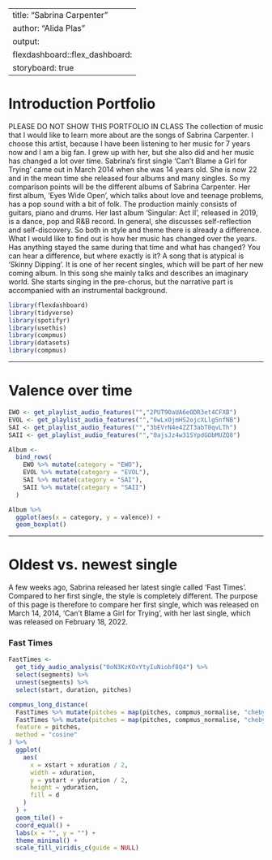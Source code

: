 
---
title: "Sabrina Carpenter"
author: "Alida Plas"
output:
  flexdashboard::flex_dashboard:
    storyboard: true
---

# Introduction Portfolio

PLEASE DO NOT SHOW THIS PORTFOLIO IN CLASS
The collection of music that I would like to learn more about are the songs of Sabrina Carpenter. I choose this artist, because I have been listening to her music for 7 years now and I am a big fan. I grew up with her, but she also did and her music has changed a lot over time. Sabrina’s first single ‘Can’t Blame a Girl for Trying’ came out in March 2014 when she was 14 years old. She is now 22 and in the mean time she released four albums and many singles. 
So my comparison points will be the different albums of Sabrina Carpenter. Her first album, ‘Eyes Wide Open’, which talks about love and teenage problems, has a pop sound with a bit of folk. The production mainly consists of guitars, piano and drums. Her last album ‘Singular: Act II’, released in 2019, is a dance, pop and R&B record. In general, she discusses self-reflection and self-discovery. So both in style and theme there is already a difference.
What I would like to find out is how her music has changed over the years. Has anything stayed the same during that time and what has changed? You can hear a difference, but where exactly is it?
A song that is atypical is ‘Skinny Dipping’. It is one of her recent singles, which will be part of her new coming album. In this song she mainly talks and describes an imaginary world. She starts singing in the pre-chorus, but the narrative part is accompanied with an instrumental background. 

```r
library(flexdashboard)
library(tidyverse)
library(spotifyr)
library(usethis)
library(compmus)
library(datasets)
library(compmus)
```
---

# Valence over time

```r
EWO <- get_playlist_audio_features("","2PUT9OaUA6eODR3et4CFXB") 
EVOL <- get_playlist_audio_features("","6wLxOjmHS2ojcXLlgSnfNB")
SAI <- get_playlist_audio_features("","3bEVrN4e4ZZT3abT0qvLTh")
SAII <- get_playlist_audio_features("","0ajsJz4w31SYpdGObMUZQ8")

Album <-
  bind_rows(
    EWO %>% mutate(category = "EWO"),
    EVOL %>% mutate(category = "EVOL"),
    SAI %>% mutate(category = "SAI"),
    SAII %>% mutate(category = "SAII")
  )

Album %>%
  ggplot(aes(x = category, y = valence)) +
  geom_boxplot()

```

---
# Oldest vs. newest single

A few weeks ago, Sabrina released her latest single called 'Fast Times'. Compared to her first single, the style is completely different. The purpose of this page is therefore to compare her first single, which was released on March 14, 2014, 'Can't Blame a Girl for Trying', with her last single, which was released on February 18, 2022.

### Fast Times

```r
FastTimes <-
  get_tidy_audio_analysis("0oN3KzKOxYtyIuNiobf8Q4") %>%
  select(segments) %>%
  unnest(segments) %>%
  select(start, duration, pitches)

compmus_long_distance(
  FastTimes %>% mutate(pitches = map(pitches, compmus_normalise, "chebyshev")),
  FastTimes %>% mutate(pitches = map(pitches, compmus_normalise, "chebyshev")),
  feature = pitches,
  method = "cosine"
) %>%
  ggplot(
    aes(
      x = xstart + xduration / 2,
      width = xduration,
      y = ystart + yduration / 2,
      height = yduration,
      fill = d
    )
  ) +
  geom_tile() +
  coord_equal() +
  labs(x = "", y = "") +
  theme_minimal() +
  scale_fill_viridis_c(guide = NULL)
```
